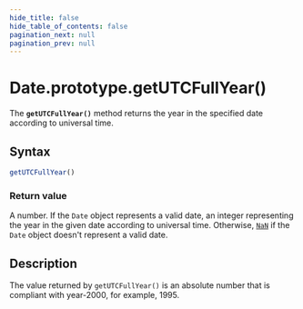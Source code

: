 ```yaml
---
hide_title: false
hide_table_of_contents: false
pagination_next: null
pagination_prev: null
---
```

# Date.prototype.getUTCFullYear()

The **`getUTCFullYear()`** method returns the year in the
specified date according to universal time.

## Syntax

```js
getUTCFullYear()
```

### Return value

A number.
If the `Date` object represents a valid date, an integer representing the year in the given date
according to universal time.
Otherwise, [`NaN`](https://developer.mozilla.org/docs/Web/JavaScript/Reference/Global_Objects/Number/NaN)
if the `Date` object doesn't represent a valid date.

## Description

The value returned by `getUTCFullYear()` is an absolute number that is
compliant with year-2000, for example, 1995.

